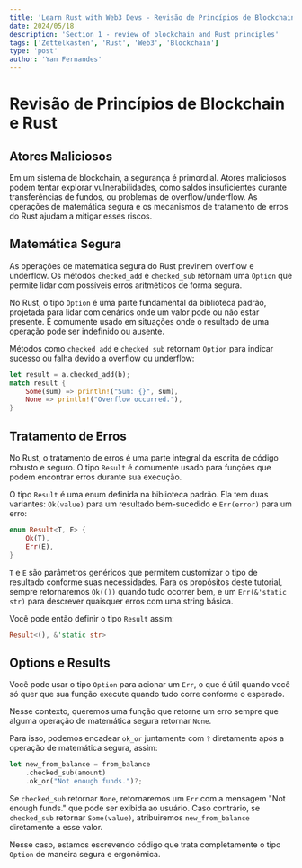 ```yaml
---
title: 'Learn Rust with Web3 Devs - Revisão de Princípios de Blockchain e Rust'
date: 2024/05/18
description: 'Section 1 - review of blockchain and Rust principles'
tags: ['Zettelkasten', 'Rust', 'Web3', 'Blockchain']
type: 'post'
author: 'Yan Fernandes'
---
```


# Revisão de Princípios de Blockchain e Rust

## Atores Maliciosos

Em um sistema de blockchain, a segurança é primordial. Atores maliciosos podem tentar explorar vulnerabilidades, como
saldos insuficientes durante transferências de fundos, ou problemas de overflow/underflow. As operações de matemática
segura e os mecanismos de tratamento de erros do Rust ajudam a mitigar esses riscos.

## Matemática Segura

As operações de matemática segura do Rust previnem overflow e underflow. Os métodos `checked_add` e `checked_sub`
retornam uma `Option` que permite lidar com possíveis erros aritméticos de forma segura.

No Rust, o tipo `Option` é uma parte fundamental da biblioteca padrão, projetada para lidar com cenários onde um valor
pode ou não estar presente. É comumente usado em situações onde o resultado de uma operação pode ser indefinido ou
ausente.

Métodos como `checked_add` e `checked_sub` retornam `Option` para indicar sucesso ou falha devido a overflow ou
underflow:

```rust
let result = a.checked_add(b);
match result {
    Some(sum) => println!("Sum: {}", sum),
    None => println!("Overflow occurred."),
}
```

## Tratamento de Erros

No Rust, o tratamento de erros é uma parte integral da escrita de código robusto e seguro. O tipo `Result` é comumente
usado para funções que podem encontrar erros durante sua execução.

O tipo `Result` é uma enum definida na biblioteca padrão. Ela tem duas variantes: `Ok(value)` para um resultado
bem-sucedido e `Err(error)` para um erro:

```rust
enum Result<T, E> {
    Ok(T),
    Err(E),
}
```

`T` e `E` são parâmetros genéricos que permitem customizar o tipo de resultado conforme suas necessidades. Para os
propósitos deste tutorial, sempre retornaremos `Ok(())` quando tudo ocorrer bem, e um `Err(&'static str)` para descrever
quaisquer erros com uma string básica.

Você pode então definir o tipo `Result` assim:

```rust
Result<(), &'static str>
```

## Options e Results

Você pode usar o tipo `Option` para acionar um `Err`, o que é útil quando você só quer que sua função execute quando
tudo corre conforme o esperado.

Nesse contexto, queremos uma função que retorne um erro sempre que alguma operação de matemática segura retornar `None`.

Para isso, podemos encadear `ok_or` juntamente com `?` diretamente após a operação de matemática segura, assim:

```rust
let new_from_balance = from_balance
    .checked_sub(amount)
    .ok_or("Not enough funds.")?;
```

Se `checked_sub` retornar `None`, retornaremos um `Err` com a mensagem "Not enough funds." que pode ser exibida ao
usuário. Caso contrário, se `checked_sub` retornar `Some(value)`, atribuiremos `new_from_balance` diretamente a esse
valor.

Nesse caso, estamos escrevendo código que trata completamente o tipo `Option` de maneira segura e ergonômica.

